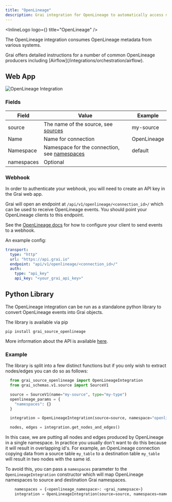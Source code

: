 ```yaml
---
title: "OpenLineage"
description: Grai integration for OpenLineage to automatically access metadata.
---
```



<InlineLogo logo={<OpenlineageLogoIcon />} title="OpenLineage" />

The OpenLineage integration consumes OpenLineage metadata from various systems.

<Callout type="info" emoji="ℹ️">
  Grai offers detailed instructions for a number of common OpenLineage
  producers including [Airflow](/integrations/orchestration/airflow).
</Callout>

## Web App

<Image
  src="/images/docs/core/integrations/openlineage.png"
  height={600}
  width={1200}
  alt="OpenLineage Integration"
/>

### Fields

| Field      | Value                                                               | Example     |
| ---------- | ------------------------------------------------------------------- | ----------- |
| source     | The name of the source, see [sources](/concepts/sources)            | my-source   |
| Name       | Name for connection                                                 | OpenLineage |
| Namespace  | Namespace for the connection, see [namespaces](/concepts/namespace) | default     |
| namespaces | Optional                                                            |             |

### Webhook

<Callout type="info" emoji="ℹ️">
  In order to authenticate your webhook, you will need to create an API key in
  the Grai web app.
</Callout>

Grai will open an endpoint at `/api/v1/openlineage/<connection_id>/` which can be used to receive OpenLineage events. You should point your OpenLineage clients to this endpoint.

See the [OpenLineage docs](https://openlineage.io/docs/client/python) for how to configure your client to send events to a webhook.

An example config:

```yaml copy
transport:
  type: "http"
  url: "https://api.grai.io"
  endpoint: "api/v1/openlineage/<connection_id>/"
  auth:
    type: "api_key"
    api_key: "<your_grai_api_key>"
```

## Python Library

The OpenLineage integration can be run as a standalone python library to convert OpenLineage events into Grai objects.

The library is available via pip

```shell copy
pip install grai_source_openlineage
```

More information about the API is available [here](/api-docs/grai_source_openlineage/base).

### Example

The library is split into a few distinct functions but if you only wish to extract nodes/edges you can do
so as follows:

```python copy
  from grai_source_openlineage import OpenLineageIntegration
  from grai_schemas.v1.source import SourceV1

  source = SourceV1(name="my-source", type="my-type")
  openlineage_params = {
    "namespaces": {}
  }

  integration = OpenLineageIntegration(source=source, namespace="openlineage", **openlineage_params)

  nodes, edges = integration.get_nodes_and_edges()
```

In this case, we are putting all nodes and edges produced by OpenLineage in a single namespace.
In practice you usually don't want to do this because it will result in overlapping id's.
For example, an OpenLineage connection copying data from a source table `my_table` to a destination table `my_table` will
result in two nodes with the same id.

To avoid this, you can pass a `namespaces` parameter to the `OpenLineageIntegration` constructor which will map OpenLineage
namespaces to source and destination Grai namespaces.

```python copy
    namespaces = {<openlineage_namespace>: <grai_namepsace>}
    integration = OpenLineageIntegration(source=source, namespaces=namespaces)
```

